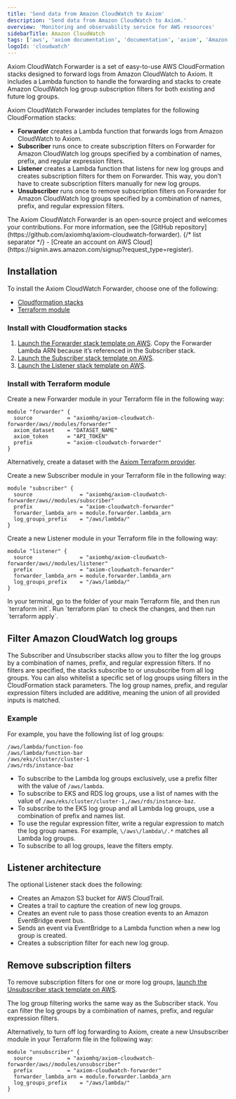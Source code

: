 ```yaml
---
title: 'Send data from Amazon CloudWatch to Axiom'
description: 'Send data from Amazon CloudWatch to Axiom.'
overview: 'Monitoring and observability service for AWS resources'
sidebarTitle: Amazon CloudWatch
tags: ['aws', 'axiom documentation', 'documentation', 'axiom', 'Amazon cloudwatch', 'aws s3', 'aws lambda', 'cloudwatch log groups']
logoId: 'cloudwatch'
---
```



Axiom CloudWatch Forwarder is a set of easy-to-use AWS CloudFormation stacks designed to forward logs from Amazon CloudWatch to Axiom. It includes a Lambda function to handle the forwarding and stacks to create Amazon CloudWatch log group subscription filters for both existing and future log groups.

Axiom CloudWatch Forwarder includes templates for the following CloudFormation stacks:

- **Forwarder** creates a Lambda function that forwards logs from Amazon CloudWatch to Axiom.
- **Subscriber** runs once to create subscription filters on Forwarder for Amazon CloudWatch log groups specified by a combination of names, prefix, and regular expression filters.
- **Listener** creates a Lambda function that listens for new log groups and creates subscription filters for them on Forwarder. This way, you don’t have to create subscription filters manually for new log groups.
- **Unsubscriber** runs once to remove subscription filters on Forwarder for Amazon CloudWatch log groups specified by a combination of names, prefix, and regular expression filters.

<AwsDisclaimer />

<Note>
    The Axiom CloudWatch Forwarder is an open-source project and welcomes your contributions. For more information, see the [GitHub repository](https://github.com/axiomhq/axiom-cloudwatch-forwarder).
</Note>

<Prerequisites />
{/* list separator */}
- [Create an account on AWS Cloud](https://signin.aws.amazon.com/signup?request_type=register).

## Installation

To install the Axiom CloudWatch Forwarder, choose one of the following:

- [Cloudformation stacks](#install-with-cloudformation-stacks)
- [Terraform module](#install-with-terraform-module)

### Install with Cloudformation stacks

1. [Launch the Forwarder stack template on AWS](https://console.aws.amazon.com/cloudformation/home?#/stacks/new?stackName=axiom-cloudwatch-forwarder&templateURL=https://axiom-cloudformation.s3.amazonaws.com/stacks/axiom-cloudwatch-forwarder-v1.1.1-cloudformation-stack.yaml). Copy the Forwarder Lambda ARN because it’s referenced in the Subscriber stack.
1. [Launch the Subscriber stack template on AWS](https://console.aws.amazon.com/cloudformation/home?#/stacks/new?stackName=axiom-cloudwatch-subscriber&templateURL=https://axiom-cloudformation.s3.amazonaws.com/stacks/axiom-cloudwatch-subscriber-v1.1.1-cloudformation-stack.yaml).
1. [Launch the Listener stack template on AWS](https://console.aws.amazon.com/cloudformation/home?#/stacks/new?stackName=axiom-cloudwatch-listener&templateURL=https://axiom-cloudformation.s3.amazonaws.com/stacks/axiom-cloudwatch-listener-v1.1.1-cloudformation-stack.yaml).

### Install with Terraform module

<Steps>
<Step>

Create a new Forwarder module in your Terraform file in the following way:

```hcl
module "forwarder" {
  source           = "axiomhq/axiom-cloudwatch-forwarder/aws//modules/forwarder"
  axiom_dataset    = "DATASET_NAME"
  axiom_token      = "API_TOKEN"
  prefix           = "axiom-cloudwatch-forwarder"
}
```

<Replacement />

Alternatively, create a dataset with the [Axiom Terraform provider](/apps/terraform#create-dataset).

</Step>
<Step>

Create a new Subscriber module in your Terraform file in the following way:

``` hcl
module "subscriber" {
  source               = "axiomhq/axiom-cloudwatch-forwarder/aws//modules/subscriber"
  prefix               = "axiom-cloudwatch-forwarder"
  forwarder_lambda_arn = module.forwarder.lambda_arn
  log_groups_prefix    = "/aws/lambda/"
}
```

</Step>
<Step>

Create a new Listener module in your Terraform file in the following way:

```hcl
module "listener" {
  source               = "axiomhq/axiom-cloudwatch-forwarder/aws//modules/listener"
  prefix               = "axiom-cloudwatch-forwarder"
  forwarder_lambda_arn = module.forwarder.lambda_arn
  log_groups_prefix    = "/aws/lambda/"
}
```

</Step>
<Step>
In your terminal, go to the folder of your main Terraform file, and then run `terraform init`.
</Step>
<Step>
Run `terraform plan` to check the changes, and then run `terraform apply`.
</Step>
</Steps>

## Filter Amazon CloudWatch log groups

The Subscriber and Unsubscriber stacks allow you to filter the log groups by a combination of names, prefix, and regular expression filters. If no filters are specified, the stacks subscribe to or unsubscribe from all log groups. You can also whitelist a specific set of log groups using filters in the CloudFormation stack parameters. The log group names, prefix, and regular expression filters included are additive, meaning the union of all provided inputs is matched.

### Example

For example, you have the following list of log groups:

```
/aws/lambda/function-foo
/aws/lambda/function-bar
/aws/eks/cluster/cluster-1
/aws/rds/instance-baz
```

- To subscribe to the Lambda log groups exclusively, use a prefix filter with the value of `/aws/lambda`.
- To subscribe to EKS and RDS log groups, use a list of names with the value of `/aws/eks/cluster/cluster-1,/aws/rds/instance-baz`.
- To subscribe to the EKS log group and all Lambda log groups, use a combination of prefix and names list.
- To use the regular expression filter, write a regular expression to match the log group names. For example, `\/aws\/lambda\/.*` matches all Lambda log groups.
- To subscribe to all log groups, leave the filters empty.

## Listener architecture

The optional Listener stack does the following:

- Creates an Amazon S3 bucket for AWS CloudTrail.
- Creates a trail to capture the creation of new log groups.
- Creates an event rule to pass those creation events to an Amazon EventBridge event bus.
- Sends an event via EventBridge to a Lambda function when a new log group is created.
- Creates a subscription filter for each new log group.

## Remove subscription filters

To remove subscription filters for one or more log groups, [launch the Unsubscriber stack template on AWS](https://console.aws.amazon.com/cloudformation/home?#/stacks/new?stackName=axiom-cloudwatch-subscriber&templateURL=https://axiom-cloudformation.s3.amazonaws.com/stacks/axiom-cloudwatch-unsubscriber-v1.1.1-cloudformation-stack.yaml).

The log group filtering works the same way as the Subscriber stack. You can filter the log groups by a combination of names, prefix, and regular expression filters.

Alternatively, to turn off log forwarding to Axiom, create a new Unsubscriber module in your Terraform file in the following way:

```hcl
module "unsubscriber" {
  source           = "axiomhq/axiom-cloudwatch-forwarder/aws//modules/unsubscriber"
  prefix           = "axiom-cloudwatch-forwarder"
  forwarder_lambda_arn = module.forwarder.lambda_arn
  log_groups_prefix    = "/aws/lambda/"
}
```
